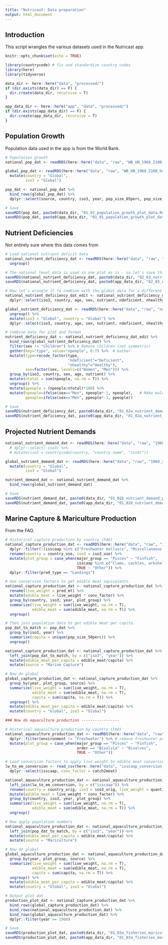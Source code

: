 ```yaml
---
title: "Nutricast: Data preparation"
output: html_document
---
```


## Introduction

This script wrangles the various datasets used in the Nutricast app.

```r
knitr::opts_chunk$set(echo = TRUE)

library(countrycode) # fix and standardize country codes
library(here)
library(tidyverse)

data_dir <- here::here("data", "processed/")
if (dir.exists(data_dir) == F) {
  dir.create(data_dir, recursive = T)
} 

app_data_dir <- here::here("app", "data", "processed/")
if (dir.exists(app_data_dir) == F) {
  dir.create(app_data_dir, recursive = T)
} 
```

## Population Growth

Population data used in the app is from the World Bank. 

```r
# Population growth
national_pop_dat <- readRDS(here::here("data", "raw", "WB_UN_1960_2100_human_population_by_country.Rds"))

global_pop_dat <- readRDS(here::here("data", "raw", "WB_UN_1960_2100_human_population_global.Rds")) %>%
  mutate(country = "Global",
         iso3 = "Global")

pop_dat <- national_pop_dat %>%
  bind_rows(global_pop_dat) %>%
  dplyr::select(source, country, iso3, year, pop_size_05perc, pop_size_50perc, pop_size_95perc)

# Save 
saveRDS(pop_dat, paste0(data_dir, "01_01_population_growth_plot_data.Rds"))
saveRDS(pop_dat, paste0(app_data_dir, "01_01_population_growth_plot_data.Rds"))
```

## Nutrient Deficiencies

Not entirely sure where this data comes from

```r
# Load national nutrient deficit data
national_nutrient_deficiency_dat <- readRDS(here::here("data", "raw", "nutr_deficiencies_by_cntry_sex_age_2011.Rds")) %>%
  ungroup()

# The national level data is used in one plot as is - so let's save this for that
saveRDS(national_nutrient_deficiency_dat, paste0(data_dir, "02_03_nutritional_health_plot_data.Rds"))
saveRDS(national_nutrient_deficiency_dat, paste0(app_data_dir, "02_03_nutritional_health_plot_data.Rds"))

# Now let's wrangle it to combine with the global data for a different plot
national_nutrient_deficiency_dat_edit <- national_nutrient_deficiency_dat %>%
  dplyr::select(iso3, country, age, sex, nutrient, ndeficient, nhealthy)

global_nutrient_deficiency_dat <- readRDS(here::here("data", "raw", "nutr_deficiencies_by_sex_age_2011.Rds")) %>%
  ungroup() %>%
  mutate(iso3 = "Global", country = "Global") %>%
  dplyr::select(iso3, country, age, sex, nutrient, ndeficient, nhealthy) 

# Combine data for plot and format
nutrient_deficiency_dat <- national_nutrient_deficiency_dat_edit %>%
  bind_rows(global_nutrient_deficiency_dat) %>%
  filter(sex != "Children") %>% # Remove children (not symmetric)
  gather(key="type", value="npeople", 6:7) %>%  # Gather
  mutate(type=recode_factor(type,
                            "ndeficient"="Deficient",
                            "nhealthy"="Healthy"),
         sex=factor(sex, levels=c("Women", "Men"))) %>% 
  group_by(iso3, country, sex, age, nutrient) %>%
  mutate(ntotal = sum(npeople, na.rm = T)) %>%
  ungroup() %>%
  mutate(ppeople = (npeople/ntotal)*100) %>%
  mutate(npeople=ifelse(sex=="Men", npeople*-1, npeople),   # Make male values negative for plotting
         ppeople=ifelse(sex=="Men", ppeople*-1, ppeople))

# Save
saveRDS(nutrient_deficiency_dat, paste0(data_dir, "01_02a_nutrient_demand_plot_data.Rds"))
saveRDS(nutrient_deficiency_dat, paste0(app_data_dir, "01_02a_nutrient_demand_plot_data.Rds"))
```

## Projected Nutrient Demands

```r
national_nutrient_demand_dat <- readRDS(here::here("data", "raw", "1960_2100_nutrient_demand_by_country.Rds")) 
  # dplyr::select(-iso3) %>%
  # mutate(iso3 = countrycode(country, "country.name", "iso3c"))

global_nutrient_demand_dat <- readRDS(here::here("data", "raw", "1960_2100_nutrient_demand_global.Rds")) %>%
  mutate(country = "Global",
         iso3 = "Global")

nutrient_demand_dat <- national_nutrient_demand_dat %>%
  bind_rows(global_nutrient_demand_dat)

# Save
saveRDS(nutrient_demand_dat, paste0(data_dir, "01_02b_nutrient_demand_plot_data.Rds"))
saveRDS(nutrient_demand_dat, paste0(app_data_dir, "01_02b_nutrient_demand_plot_data.Rds"))
```

## Marine Capture & Mariculture Production

From the FAO.

```r
# Historical capture production by country (FAO)
national_capture_production_dat <- readRDS(here::here("data", "raw", "1950_2017_fao_landings_by_country_isscaap.Rds")) %>%
  dplyr::filter(!(isscaap %in% c("Freshwater molluscs", "Miscellaneous freshwater fishes", "Freshwater crustaceans", "River eels"))) %>% # remove freshwater production
  rename(country = country_use, iso3 = iso3_use) %>%
  mutate(plot_group = case_when(major_group == "Pisces" ~ "Finfish",
                                isscaap %in% c("Clams, cockles, arkshells", "Mussels", "Scallops, pectens", "Oysters") ~ "Bivalves",
                                TRUE ~ "Other")) %>%
  dplyr::filter(prod_type == "Landings")

# Use conversion factors to get edible meat equivalents. 
national_capture_production_dat <- national_capture_production_dat %>%
  rename(live_weight = prod_mt) %>%
  mutate(edible_meat = live_weight * conv_factor) %>%
  group_by(country, iso3, year, plot_group) %>%
  summarize(live_weight = sum(live_weight, na.rm = T),
            edible_meat = sum(edible_meat, na.rm = T)) %>%
  ungroup()

# Then join population data to get edible meat per capita. 
pop_dat_to_match <- pop_dat %>%
  group_by(iso3, year) %>%
  summarize(capita = unique(pop_size_50perc)) %>%
  ungroup()

national_capture_production_dat <- national_capture_production_dat %>%
  left_join(pop_dat_to_match, by = c("iso3", "year")) %>%
  mutate(edible_meat_per_capita = edible_meat/capita) %>%
  mutate(source = "Marine Capture")

# Now do global
global_capture_production_dat <- national_capture_production_dat %>%
  group_by(year, plot_group, source) %>%
  summarize(live_weight = sum(live_weight, na.rm = T),
            edible_meat = sum(edible_meat, na.rm = T),
            capita = sum(capita, na.rm = T)) %>%
  ungroup() %>%
  mutate(edible_meat_per_capita = edible_meat/capita) %>%
  mutate(country = "Global", iso3 = "Global")

### Now do aquaculture production -----------------

# Historical aquaculture production by country (FAO)
national_aquaculture_production_dat <- readRDS(here::here("data", "raw", "1950_2017_fao_aquaculture_data.Rds")) %>%
  dplyr::filter(environment != "Freshwater") %>% # remove freshwater production
  mutate(plot_group = case_when(major_group == "Pisces" ~ "Finfish",
                                order == "Bivalvia" ~ "Bivalves",
                                TRUE ~ "Other")) 

# Load conversion factors to apply live weight to edible meat conversions
lw_to_em_conversion <- read_csv(here::here("data", "isscaap_conversion_factors.csv")) %>%
  dplyr::select(isscaap, conv_factor = catch2meat)

national_aquaculture_production_dat <- national_aquaculture_production_dat %>%
  left_join(lw_to_em_conversion, by = c("isscaap")) %>%
  rename(country = country_orig, iso3 = iso3_orig, live_weight = quantity_mt) %>%
  mutate(edible_meat = live_weight * conv_factor) %>%
  group_by(country, iso3, year, plot_group) %>%
  summarize(live_weight = sum(live_weight, na.rm = T),
            edible_meat = sum(edible_meat, na.rm = T)) %>%
  ungroup()

# Now apply population numbers
national_aquaculture_production_dat <- national_aquaculture_production_dat %>%
  left_join(pop_dat_to_match, by = c("iso3", "year")) %>%
  mutate(edible_meat_per_capita = edible_meat/capita) %>%
  mutate(source = "Mariculture")

# Now do global
global_aquaculture_production_dat <- national_aquaculture_production_dat %>%
  group_by(year, plot_group, source) %>%
  summarize(live_weight = sum(live_weight, na.rm = T),
            edible_meat = sum(edible_meat, na.rm = T),
            capita = sum(capita, na.rm = T)) %>%
  ungroup() %>%
  mutate(edible_meat_per_capita = edible_meat/capita) %>%
  mutate(country = "Global", iso3 = "Global")

# Output plot dat
production_plot_dat <- national_capture_production_dat %>%
  bind_rows(global_capture_production_dat) %>%
  bind_rows(national_aquaculture_production_dat) %>%
  bind_rows(global_aquaculture_production_dat) %>%
  dplyr::filter(year >= 1960)

# Save
saveRDS(production_plot_dat, paste0(data_dir, "01_03a_fisheries_mariculture_production_plot_data.Rds"))
saveRDS(production_plot_dat, paste0(app_data_dir, "01_03a_fisheries_mariculture_production_plot_data.Rds"))
```

